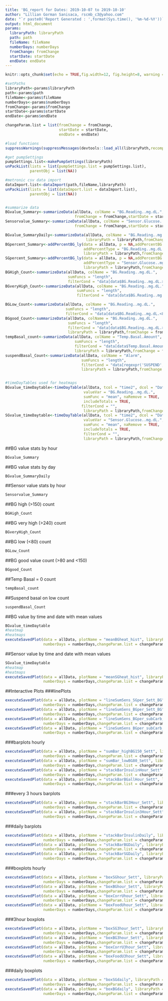 ```yaml
---
title: 'BG_report for Dates: 2019-10-07 to 2019-10-10'
author: "Lillian Gorman Sanisaca, rscmb_c3@yahoo.com"
date: "`r paste0('Report Generated : ',format(Sys.time(), '%m-%d-%Y'))`"
output: html_document
params:
  libraryPath: libraryPath
  path: path
  fileName: fileName
  numberDays: numberDays
  fromChange: fromChange
  startDate: startDate
  endDate: endDate
---
```


```r
knitr::opts_chunk$set(echo = TRUE,fig.width=12, fig.height=8, warning = FALSE)
```


```r
#setPaths
libraryPath<-params$libraryPath
path<-params$path
fileName<-params$fileName
numberDays<-params$numberDays
fromChange<-params$fromChange
startDate<-params$startDate
endDate<-params$endDate

changeParam.list = list(fromChange = fromChange,
                        startDate = startDate,
                        endDate = endDate)

#load functions
suppressWarnings(suppressMessages(devtools::load_all(libraryPath,recompile = FALSE)))

#get pumpSettings
pumpSettings.list<-makePumpSettings(libraryPath)
unPackList(lists = list(pumpSettings.list = pumpSettings.list),
           parentObj = list(NA)) 

#metronic csv data import
dataImport.list<-dataImport(path,fileName,libraryPath)
unPackList(lists = list(dataImport.list = dataImport.list),
           parentObj = list(NA)) 


#summarize data
BGvalue_Summary<-summarizeData(allData, colName = "BG.Reading..mg.dL.", libraryPath = libraryPath,
                               fromChange = fromChange,startDate = startDate,endDate = endDate)
Sensorvalue_Summary<-summarizeData(allData, colName = "Sensor.Glucose..mg.dL.", libraryPath = libraryPath,
                               fromChange = fromChange,startDate = startDate,endDate = endDate)

BGvalue_SummaryDaily<-summarizeData(allData, colName = "BG.Reading..mg.dL.",  timeStep = "day", 
                                    libraryPath = libraryPath,fromChange = fromChange,startDate = startDate,endDate = endDate)
BGpercent_Summary<-addPercentBG_ly(data = allData, p = NA,addPercentBG = c("very high","high","good","low"),
                                   addPercentType = "BG.Reading..mg.dL.",outputType = "table",
                                   libraryPath = libraryPath,fromChange = fromChange,startDate = startDate,endDate = endDate)
SGpercent_Summary<-addPercentBG_ly(data = allData, p = NA,addPercentBG = c("very high","high","good","low"),
                                   addPercentType = "Sensor.Glucose..mg.dL.",outputType = "table",
                                   libraryPath = libraryPath,fromChange = fromChange,startDate = startDate,endDate = endDate)
BGHigh_Count<-summarizeData(allData, colName = "BG.Reading..mg.dL.", 
                            sumFuncs = "length",
                            filterCond = "data[data$BG.Reading..mg.dL.>150 & !is.na(data$BG.Reading..mg.dL.),]", libraryPath = libraryPath,fromChange = fromChange,startDate = startDate,endDate = endDate)
BGveryHigh_Count<-summarizeData(allData, colName = "BG.Reading..mg.dL.", 
                                sumFuncs = "length",
                                filterCond = "data[data$BG.Reading..mg.dL.>240 & !is.na(data$BG.Reading..mg.dL.),]", libraryPath = libraryPath,fromChange = fromChange,startDate = startDate,endDate = endDate)

BGLow_Count<-summarizeData(allData, colName = "BG.Reading..mg.dL.", 
                           sumFuncs = "length",
                           filterCond = "data[data$BG.Reading..mg.dL.<80 & !is.na(data$BG.Reading..mg.dL.),]", libraryPath = libraryPath,fromChange = fromChange,startDate = startDate,endDate = endDate)
BGgood_Count<-summarizeData(allData, colName = "BG.Reading..mg.dL.", 
                            sumFuncs = "length",
                            filterCond = "data[data$BG.Reading..mg.dL.>=80 & data$BG.Reading..mg.dL.<=150 & !is.na(data$BG.Reading..mg.dL.),]",
                            libraryPath = libraryPath,fromChange = fromChange,startDate = startDate,endDate = endDate)
tempBasal_count<-summarizeData(allData, colName = "Temp.Basal.Amount", 
                               sumFuncs = "length",
                               filterCond = "data[data$Temp.Basal.Amount==0 & !is.na(data$Temp.Basal.Amount),]",
                               libraryPath = libraryPath,fromChange = fromChange,startDate = startDate,endDate = endDate)
suspendBasal_Count<-summarizeData(allData, colName = "Alarm", 
                                  sumFuncs = "length",
                                  filterCond = "data[regexpr('SUSPEND',data$Alarm)>0 & !is.na(data$Alarm),]", 
                                  libraryPath = libraryPath,fromChange = fromChange,startDate = startDate,endDate = endDate)


#timeDayTables used for heatmaps
BGvalue_timeDaytable<-timeDayTable(allData, tcol = "time2", dcol = "Date2", 
                                   valueVar = "BG.Reading..mg.dL.", 
                                   sumFunc = "mean", naRemove = TRUE,
                                   includeTotals = TRUE,
                                  filterCond = "",
                                   libraryPath = libraryPath,fromChange = fromChange,startDate = startDate,endDate = endDate)
SGvalue_timeDaytable<-timeDayTable(allData, tcol = "time2", dcol = "Date2", 
                                   valueVar = "Sensor.Glucose..mg.dL.", 
                                   sumFunc = "mean", naRemove = TRUE,
                                   includeTotals = TRUE,
                                   filterCond = "",
                                   libraryPath = libraryPath,fromChange = fromChange,startDate = startDate,endDate = endDate)


```

##BG value stats by hour
```r
BGvalue_Summary
```
##BG value stats by day
```r
BGvalue_SummaryDaily
```

##Sensor value stats by hour
```r
Sensorvalue_Summary
```

##BG high (>150) count
```r
BGHigh_Count
```

##BG very high (>240) count
```r
BGveryHigh_Count
```

##BG low (<80) count
```r
BGLow_Count
```

##BG good value count (>80 and <150)
```r
BGgood_Count
```

##Temp Basal = 0 count
```r
tempBasal_count
```

##Suspend basal on low count
```r
suspendBasal_Count
```


##BG value by time and date with mean values
```r
BGvalue_timeDaytable
#heatmap
#heatmaps
executeSavedPlot(data = allData, plotName = "meanBGheat_hist", libraryPath = libraryPath,
                 numberDays = numberDays,changeParam.list = changeParam.list)

```

##Sensor value by time and date with mean values
```r
SGvalue_timeDaytable
#heatmap
#heatmaps
executeSavedPlot(data = allData, plotName = "meanSGheat_hist", libraryPath = libraryPath,
                 numberDays = numberDays,changeParam.list = changeParam.list)

```



##Interactive Plots
###linePlots
```r
executeSavedPlot(data = allData, plotName = "lineSumSens_SGper_Sett_BG", libraryPath = libraryPath,
                 numberDays = numberDays,changeParam.list = changeParam.list)
executeSavedPlot(data = allData, plotName = "lineSumSens_BGper_Sett_BG", libraryPath = libraryPath,
                 numberDays = numberDays,changeParam.list = changeParam.list)
executeSavedPlot(data = allData, plotName = "lineSumSens_BGper_subCarb_BG", libraryPath = libraryPath,
                 numberDays = numberDays,changeParam.list = changeParam.list)
executeSavedPlot(data = allData, plotName = "lineSumSens_BGper_subCarb_Sett_BG", libraryPath = libraryPath,
                 numberDays = numberDays,changeParam.list = changeParam.list)

```

###barplots hourly
```r
executeSavedPlot(data = allData, plotName = "sumBar_highBG150_Sett", libraryPath = libraryPath,
                 numberDays = numberDays,changeParam.list = changeParam.list)
executeSavedPlot(data = allData, plotName = "sumBar_lowBG80_Sett", libraryPath = libraryPath,
                 numberDays = numberDays,changeParam.list = changeParam.list)
executeSavedPlot(data = allData, plotName = "stackBarInsulinHour_Sett", libraryPath = libraryPath,
                 numberDays = numberDays,changeParam.list = changeParam.list)
executeSavedPlot(data = allData, plotName = "stackBarBGallHour_Sett", libraryPath = libraryPath,
                 numberDays = numberDays,changeParam.list = changeParam.list)
```

###every 3 hours barplots
```r
executeSavedPlot(data = allData, plotName = "stackBarBG3Hour_Sett", libraryPath = libraryPath,
                 numberDays = numberDays,changeParam.list = changeParam.list)
executeSavedPlot(data = allData, plotName = "stackBarInsulin3Hour_Sett", libraryPath = libraryPath,
                 numberDays = numberDays,changeParam.list = changeParam.list)
```
###daily barplots
```r
executeSavedPlot(data = allData, plotName = "stackBarInsulinDaily", libraryPath = libraryPath,
                 numberDays = numberDays,changeParam.list = changeParam.list)
executeSavedPlot(data = allData, plotName = "stackBarBGDaily", libraryPath = libraryPath,
                 numberDays = numberDays,changeParam.list = changeParam.list)
executeSavedPlot(data = allData, plotName = "stackBarSGDaily", libraryPath = libraryPath,
                 numberDays = numberDays,changeParam.list = changeParam.list)
```

###boxplots hourly
```r
executeSavedPlot(data = allData, plotName = "boxSGhour_Sett", libraryPath = libraryPath,
                 numberDays = numberDays,changeParam.list = changeParam.list)
executeSavedPlot(data = allData, plotName = "boxBGhour_Sett", libraryPath = libraryPath,
                 numberDays = numberDays,changeParam.list = changeParam.list)
executeSavedPlot(data = allData, plotName = "boxCorrUhour_Sett", libraryPath = libraryPath,
                 numberDays = numberDays,changeParam.list = changeParam.list)
executeSavedPlot(data = allData, plotName = "boxFoodUhour_Sett", libraryPath = libraryPath,
                 numberDays = numberDays,changeParam.list = changeParam.list)

```

###3hour boxplots
```r
executeSavedPlot(data = allData, plotName = "boxSG3hour_Sett", libraryPath = libraryPath,
                 numberDays = numberDays,changeParam.list = changeParam.list)
executeSavedPlot(data = allData, plotName = "boxBG3hour_Sett", libraryPath = libraryPath,
                 numberDays = numberDays,changeParam.list = changeParam.list)
executeSavedPlot(data = allData, plotName = "boxCorrU3hour_Sett", libraryPath = libraryPath,
                 numberDays = numberDays,changeParam.list = changeParam.list)
executeSavedPlot(data = allData, plotName = "boxFoodU3hour_Sett", libraryPath = libraryPath,
                 numberDays = numberDays,changeParam.list = changeParam.list)
```

###daily boxplots
```r
executeSavedPlot(data = allData, plotName = "boxSGdaily", libraryPath = libraryPath,
                 numberDays = numberDays,changeParam.list = changeParam.list)
executeSavedPlot(data = allData, plotName = "boxBGdaily", libraryPath = libraryPath,
                 numberDays = numberDays,changeParam.list = changeParam.list)
```
